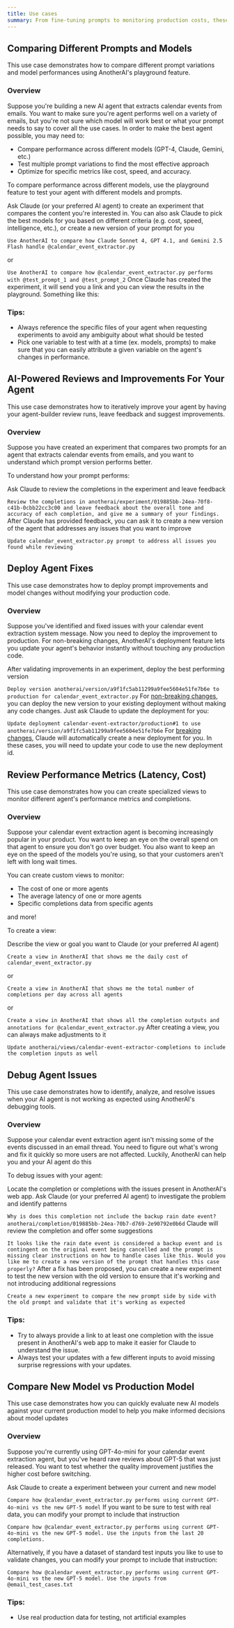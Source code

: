 ```yaml
---
title: Use cases
summary: From fine-tuning prompts to monitoring production costs, these real-world scenarios show how teams use AnotherAI to build, debug, and optimize their AI agents throughout the entire development lifecycle.
---
```




## Comparing Different Prompts and Models 

This use case demonstrates how to compare different prompt variations and model performances using AnotherAI's playground feature.

### Overview
Suppose you're building a new AI agent that extracts calendar events from emails. You want to make sure you're agent performs well on a variety of emails, but you're not sure which model will work best or what your prompt needs to say to cover all the use cases. 
In order to make the best agent possible, you may need to:
- Compare performance across different models (GPT-4, Claude, Gemini, etc.)
- Test multiple prompt variations to find the most effective approach
- Optimize for specific metrics like cost, speed, and accuracy. 

To compare performance across different models, use the playground feature to test your agent with different models and prompts.

<Steps>
<Step>
Ask Claude (or your preferred AI agent) to create an experiment that compares the content you're interested in. You can also ask Claude to pick the best models for you based on different criteria (e.g. cost, speed, intelligence, etc.), or create a new version of your prompt for you

`Use AnotherAI to compare how Claude Sonnet 4, GPT 4.1, and Gemini 2.5 Flash handle @calendar_event_extractor.py`

or 

`Use AnotherAI to compare how @calendar_event_extractor.py performs with @test_prompt_1 and @test_prompt_2`
</Step>
<Step>
Once Claude has created the experiment, it will send you a link and you can view the results in the playground. Something like this:
</Step>
</Steps>

### Tips:
- Always reference the specific files of your agent when requesting experiments to avoid any ambiguity about what should be tested
- Pick one variable to test with at a time (ex. models, prompts) to make sure that you can easily attribute a given variable on the agent's changes in performance.

## AI-Powered Reviews and Improvements For Your Agent

This use case demonstrates how to iteratively improve your agent by having your agent-builder review runs, leave feedback and suggest improvements. 

### Overview
Suppose you have created an experiment that compares two prompts for an agent that extracts calendar events from emails, and you want to understand which prompt version performs better. 

To understand how your prompt performs:

<Steps>
<Step>
Ask Claude to review the completions in the experiment and leave feedback

`Review the completions in anotherai/experiment/019885bb-24ea-70f8-c41b-0cbb22cc3c00 and leave feedback about the overall tone and accuracy of each completion, and give me a summary of your findings.`
</Step>
<Step>
After Claude has provided feedback, you can ask it to create a new version of the agent that addresses any issues that you want to improve

`Update calendar_event_extractor.py prompt to address all issues you found while reviewing`
</Step>
</Steps>

## Deploy Agent Fixes

This use case demonstrates how to deploy prompt improvements and model changes without modifying your production code.

### Overview
Suppose you've identified and fixed issues with your calendar event extraction system message. Now you need to deploy the improvement to production. For non-breaking changes, AnotherAI's deployment feature lets you update your agent's behavior instantly without touching any production code.

<Steps>
<Step>
After validating improvements in an experiment, deploy the best performing version

`Deploy version anotherai/version/a9f1fc5ab11299a9fee5604e51fe7b6e to production for calendar_event_extractor.py`
</Step>
<Step>
For [non-breaking changes](/deployments#what-updates-are-compatible-with-an-existing-deployment), you can deploy the new version to your existing deployment without making any code changes. Just ask Claude to update the deployment for you:

`Update deployment calendar-event-extractor/production#1 to use anotherai/version/a9f1fc5ab11299a9fee5604e51fe7b6e`
</Step>
<Step>
For [breaking changes](/deployments#creating-a-new-deployment), Claude will automatically create a new deployment for you. In these cases, you will need to update your code to use the new deployment id.

</Step>
</Steps>

## Review Performance Metrics (Latency, Cost)

This use case demonstrates how you can create specialized views to monitor different agent's performance metrics and completions.

### Overview
Suppose your calendar event extraction agent is becoming increasingly popular in your product. You want to keep an eye on the overall spend on that agent to ensure you don't go over budget. You also want to keep an eye on the speed of the models you're using, so that your customers aren't left with long wait times. 

You can create custom views to monitor:
- The cost of one or more agents
- The average latency of one or more agents
- Specific completions data from specific agents

and more!

To create a view:

<Steps>
<Step>
Describe the view or goal you want to Claude (or your preferred AI agent)

`Create a view in AnotherAI that shows me the daily cost of calendar_event_extractor.py`

or 

`Create a view in AnotherAI that shows me the total number of completions per day across all agents`

or 

`Create a view in AnotherAI that shows all the completion outputs and annotations for @calendar_event_extractor.py`
</Step>
<Step>
After creating a view, you can always make adjustments to it

`Update anotherai/views/calendar-event-extractor-completions to include the completion inputs as well`
</Step>
</Steps>

## Debug Agent Issues

This use case demonstrates how to identify, analyze, and resolve issues when your AI agent is not working as expected using AnotherAI's debugging tools.

### Overview
Suppose your calendar event extraction agent isn't missing some of the events discussed in an email thread. You need to figure out what's wrong and fix it quickly so more users are not affected. Luckily, AnotherAI can help you and your AI agent do this

To debug issues with your agent:

<Steps>
<Step>
Locate the completion or completions with the issues present in AnotherAI's web app.
</Step>
<Step>
Ask Claude (or your preferred AI agent) to investigate the problem and identify patterns

`Why is does this completion not include the backup rain date event? anotherai/completion/019885bb-24ea-70b7-d769-2e90792e0b6d`
</Step>
<Step>
Claude will review the completion and offer some suggestions

`It looks like the rain date event is considered a backup event and is contingent on the original event being cancelled and the prompt is missing clear instructions on how to handle cases like this. Would you like me to create a new version of the prompt that handles this case properly?`
</Step>
<Step>
After a fix has been proposed, you can create a new experiment to test the new version with the old version to ensure that it's working and not introducing additional regressions

`Create a new experiment to compare the new prompt side by side with the old prompt and validate that it's working as expected`
</Step>
</Steps>

### Tips:
- Try to always provide a link to at least one completion with the issue present in AnotherAI's web app to make it easier for Claude to understand the issue.
- Always test your updates with a few different inputs to avoid missing surprise regressions with your updates. 

## Compare New Model vs Production Model

This use case demonstrates how you can quickly evaluate new AI models against your current production model to help you make informed decisions about model updates

### Overview
Suppose you're currently using GPT-4o-mini for your calendar event extraction agent, but you've heard rave reviews about GPT-5 that was just released. You want to test whether the quality improvement justifies the higher cost before switching.

<Steps>
<Step>
Ask Claude to create a experiment between your current and new model

`Compare how @calendar_event_extractor.py performs using current GPT-4o-mini vs the new GPT-5 model`
</Step>
<Step>
If you want to be sure to test with real data, you can modify your prompt to include that instruction

`Compare how @calendar_event_extractor.py performs using current GPT-4o-mini vs the new GPT-5 model. Use the inputs from the last 20 completions.`

Alternatively, if you have a dataset of standard test inputs you like to use to validate changes, you can modify your prompt to include that instruction:

`Compare how @calendar_event_extractor.py performs using current GPT-4o-mini vs the new GPT-5 model. Use the inputs from @email_test_cases.txt`
</Step>
</Steps>

### Tips:
- Use real production data for testing, not artificial examples
